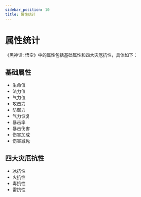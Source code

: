 ```yaml
---
sidebar_position: 10
title: 属性统计
---
```


# 属性统计

《黑神话: 悟空》中的属性包括基础属性和四大灾厄抗性，具体如下：

## 基础属性

- 生命值
- 法力值
- 气力值
- 攻击力
- 防御力
- 气力恢复
- 暴击率
- 暴击伤害
- 伤害加成
- 伤害减免

## 四大灾厄抗性

- 冰抗性
- 火抗性
- 毒抗性
- 雷抗性